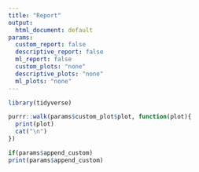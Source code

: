 ```yaml
---
title: "Report"
output:
  html_document: default
params:
  custom_report: false
  descriptive_report: false
  ml_report: false
  custom_plots: "none"
  descriptive_plots: "none"
  ml_plots: "none"
---
```


```r
library(tidyverse)
```


```r
purrr::walk(params$custom_plot$plot, function(plot){
  print(plot)
  cat("\n")
})

```
```r
if(params$append_custom)
print(params$append_custom)
```











